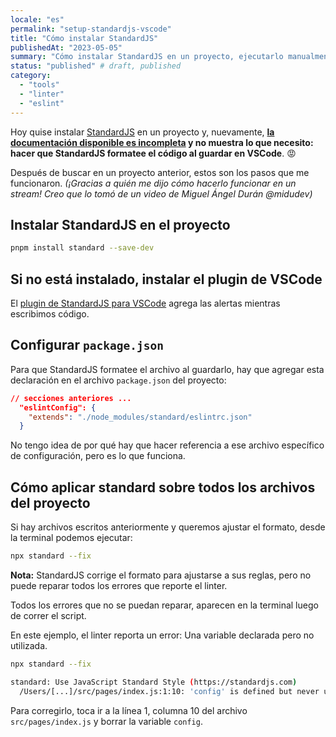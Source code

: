 ```yaml
---
locale: "es"
permalink: "setup-standardjs-vscode"
title: "Cómo instalar StandardJS"
publishedAt: "2023-05-05"
summary: "Cómo instalar StandardJS en un proyecto, ejecutarlo manualmente y hacer que VSCode lo ejecute al guardar un archivo."
status: "published" # draft, published
category:
  - "tools"
  - "linter"
  - "eslint"
---
```


Hoy quise instalar [StandardJS](https://standardjs.com/) en un proyecto y, nuevamente, **[la documentación disponible es incompleta](/hostile-documentation/) y no muestra lo que necesito: hacer que StandardJS formatee el código al guardar en VSCode**. 😡

Después de buscar en un proyecto anterior, estos son los pasos que me funcionaron. _(¡Gracias a quién me dijo cómo hacerlo funcionar en un stream! Creo que lo tomó de un video de Miguel Ángel Durán @midudev)_

## Instalar StandardJS en el proyecto

```bash
pnpm install standard --save-dev
```

## Si no está instalado, instalar el plugin de VSCode

El [plugin de StandardJS para VSCode](https://marketplace.visualstudio.com/items?itemName=standard.vscode-standard) agrega las alertas mientras escribimos código.

## Configurar `package.json`

Para que StandardJS formatee el archivo al guardarlo, hay que agregar esta declaración en el archivo `package.json` del proyecto:

```json filename="package.json"
// secciones anteriores ...
  "eslintConfig": {
    "extends": "./node_modules/standard/eslintrc.json"
  }
```

No tengo idea de por qué hay que hacer referencia a ese archivo específico de configuración, pero es lo que funciona.

## Cómo aplicar standard sobre todos los archivos del proyecto

Si hay archivos escritos anteriormente y queremos ajustar el formato, desde la terminal podemos ejecutar:

```bash
npx standard --fix
```

**Nota:** StandardJS corrige el formato para ajustarse a sus reglas, pero no puede reparar todos los errores que reporte el linter.

Todos los errores que no se puedan reparar, aparecen en la terminal luego de correr el script.

En este ejemplo, el linter reporta un error: Una variable declarada pero no utilizada.

```bash
npx standard --fix

standard: Use JavaScript Standard Style (https://standardjs.com)
  /Users/[...]/src/pages/index.js:1:10: 'config' is defined but never used. (no-unused-vars)
```

Para corregirlo, toca ir a la línea 1, columna 10 del archivo `src/pages/index.js` y borrar la variable `config`.
